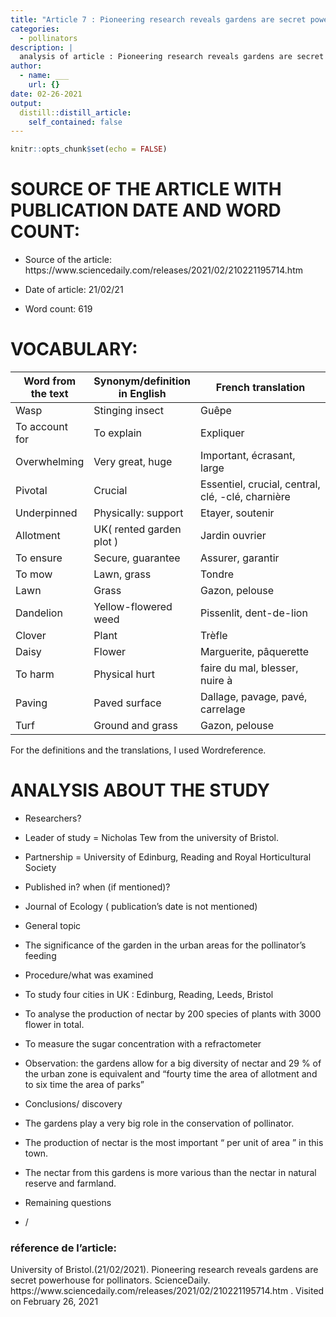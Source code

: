 ```yaml
---
title: "Article 7 : Pioneering research reveals gardens are secret powerhouse for pollinators"
categories:
  - pollinators
description: |
  analysis of article : Pioneering research reveals gardens are secret powerhouse for pollinators
author:
  - name: ___
    url: {}
date: 02-26-2021
output:
  distill::distill_article:
    self_contained: false
---
```


```r
knitr::opts_chunk$set(echo = FALSE)
```

# SOURCE OF THE ARTICLE WITH PUBLICATION DATE AND WORD COUNT: 

* Source of the article: https://www.sciencedaily.com/releases/2021/02/210221195714.htm 

* Date of article: 21/02/21

* Word count: 619

# VOCABULARY:

| **Word from the text** | **Synonym/definition in English** | **French translation**                            |
|------------------------|-----------------------------------|---------------------------------------------------|
| Wasp                   | Stinging insect                   | Guêpe                                             |
| To account for         | To explain                        | Expliquer                                         |
| Overwhelming           | Very great, huge                  | Important, écrasant, large                        |
| Pivotal                | Crucial                           | Essentiel, crucial, central, clé, -clé, charnière |
| Underpinned            | Physically: support               | Etayer, soutenir                                  |
| Allotment              | UK( rented garden plot )          | Jardin ouvrier                                    |
| To ensure              | Secure, guarantee                 | Assurer, garantir                                 |
| To mow                 | Lawn, grass                       | Tondre                                            |
| Lawn                   | Grass                             | Gazon, pelouse                                    |
| Dandelion              | Yellow-flowered weed              | Pissenlit, dent-de-lion                           |
| Clover                 | Plant                             | Trèfle                                            |
| Daisy                  | Flower                            | Marguerite, pâquerette                            |
| To harm                | Physical hurt                     | faire du mal, blesser, nuire à                    |
| Paving                 | Paved surface                     | Dallage, pavage, pavé, carrelage                  |
| Turf                   | Ground and grass                  | Gazon, pelouse                                    |

For the definitions and the translations, I used Wordreference.

# ANALYSIS ABOUT THE STUDY

* Researchers?
 + Leader of study  = Nicholas Tew from the university of Bristol.
 + Partnership = University of Edinburg, Reading and Royal Horticultural Society




* Published in? when (if mentioned)? 
 + Journal of Ecology ( publication’s date is not mentioned)



* General topic
 + The significance of the garden in the urban areas for the pollinator’s feeding 



* Procedure/what was examined 
 + To study four cities in UK : Edinburg, Reading, Leeds, Bristol
 + To analyse the production of nectar by 200 species of plants with 3000 flower in total.
 + To measure the sugar concentration with a refractometer
 + Observation: the gardens allow for a big diversity of nectar and 29 % of the urban zone is equivalent and “fourty time the area of allotment and to six time the area of parks”



* Conclusions/ discovery 
 + The gardens play a very big role in the conservation of pollinator.
 + The production of nectar is the most important “ per unit of area ” in this town.
 + The nectar from this gardens is more various than the nectar in natural reserve and farmland.




* Remaining questions
 + /



### réference de l'article:

University of Bristol.(21/02/2021). Pioneering research reveals gardens are secret powerhouse for pollinators. ScienceDaily. https://www.sciencedaily.com/releases/2021/02/210221195714.htm . Visited on February 26, 2021










